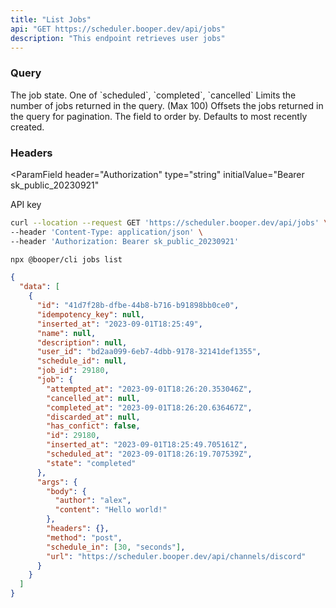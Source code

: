 ```yaml
---
title: "List Jobs"
api: "GET https://scheduler.booper.dev/api/jobs"
description: "This endpoint retrieves user jobs"
---
```


### Query

<ParamField query="state" type="enum">
  The job state. One of `scheduled`, `completed`, `cancelled`
</ParamField>

<ParamField query="limit" type="number" default="10">
  Limits the number of jobs returned in the query. (Max 100)
</ParamField>

<ParamField query="offset" type="number" default="0">
  Offsets the jobs returned in the query for pagination.
</ParamField>

<ParamField query="order_by" type="[string, 'asc' | 'desc']">
  The field to order by. Defaults to most recently created.
</ParamField>

### Headers

<ParamField
  header="Authorization"
  type="string"
  initialValue="Bearer sk_public_20230921"
>
  API key
</ParamField>

<RequestExample>

```bash cURL
curl --location --request GET 'https://scheduler.booper.dev/api/jobs' \
--header 'Content-Type: application/json' \
--header 'Authorization: Bearer sk_public_20230921'
```

```bash CLI
npx @booper/cli jobs list
```

</RequestExample>

<ResponseExample>

```json Response
{
  "data": [
    {
      "id": "41d7f28b-dfbe-44b8-b716-b91898bb0ce0",
      "idempotency_key": null,
      "inserted_at": "2023-09-01T18:25:49",
      "name": null,
      "description": null,
      "user_id": "bd2aa099-6eb7-4dbb-9178-32141def1355",
      "schedule_id": null,
      "job_id": 29180,
      "job": {
        "attempted_at": "2023-09-01T18:26:20.353046Z",
        "cancelled_at": null,
        "completed_at": "2023-09-01T18:26:20.636467Z",
        "discarded_at": null,
        "has_confict": false,
        "id": 29180,
        "inserted_at": "2023-09-01T18:25:49.705161Z",
        "scheduled_at": "2023-09-01T18:26:19.707539Z",
        "state": "completed"
      },
      "args": {
        "body": {
          "author": "alex",
          "content": "Hello world!"
        },
        "headers": {},
        "method": "post",
        "schedule_in": [30, "seconds"],
        "url": "https://scheduler.booper.dev/api/channels/discord"
      }
    }
  ]
}
```

</ResponseExample>
